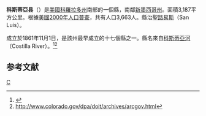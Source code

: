 {{noteTA
|T=zh-hans:科斯蒂亚县 (科罗拉多州);zh-hk:科斯蒂亞縣 (科羅拉多州);zh-tw:科斯蒂亞郡 (科羅拉多州);
|1=zh-hans:县;zh-hk:縣;zh-tw:郡;
}}
<!--[[File:Map_of_Colorado_highlighting_Costilla_County.svg|250px]]-->
{{Infobox U.S. County
| county = 科斯蒂亞縣
| state = 科羅拉多州
| en county = Costilla County
| en state = Colorado
| seal = 
| founded year = 1861
| founded date = November 1
| seat wl = San Luis
| largest city wl = 
| area mi = 1,230
| area km = 3,187
| area land mi = 1,227
| area land km = 3,178
| area water mi = 3
| area water km = 9
| area percentage = 0.27%
| census yr = 2000
| pop = 3,663
| density mi = 3
| density km = 1
| time zone = Mountain
| UTC offset = -7
| DST offset = -6
| footnotes = 
| web = www.costilla-county.com
| named for = Costilla River
}}
'''科斯蒂亞县'''（{{lang-en|Costilla County}}）是[[美國|美國]][[科羅拉多州|科羅拉多州]]南部的一個縣，南鄰[[新墨西哥州|新墨西哥州]]。面積3,187平方公里。根據[[美國2000年人口普查|美國2000年人口普查]]，共有人口3,663人。縣治[[聖路易斯_(科羅拉多州)|聖路易斯]]（San Luis）。

成立於1861年11月1日，是該州最早成立的十七個縣之一。縣名來自[[科斯蒂亞河|科斯蒂亞河]]（Costilla River）。<ref>{{cite web |url=http://www.rootsweb.com/~coplaces/county-div.html |title=存档副本 |accessdate=2007-03-24  |deadurl=yes |archiveurl=https://web.archive.org/web/20071110014544/http://www.rootsweb.com/~coplaces/county-div.html |archivedate=2007-11-10 }}</ref><ref>http://www.colorado.gov/dpa/doit/archives/arcgov.html</ref>

== 参考文献 ==
<div class="references-small">
<references />
</div>
{{科斯蒂亞縣 (科羅拉多州)}}
{{Colorado}}

[[Category:科罗拉多州行政区划|C]]